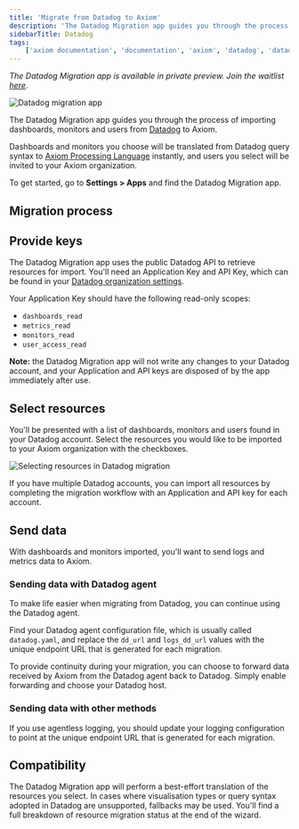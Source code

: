```yaml
---
title: 'Migrate from Datadog to Axiom'
description: 'The Datadog Migration app guides you through the process of importing dashboards, monitors and users from Datadog to Axiom.'
sidebarTitle: Datadog
tags:
    ['axiom documentation', 'documentation', 'axiom', 'datadog', 'datadog migration']
---
```


_The Datadog Migration app is available in private preview. Join the waitlist [here](https://axiom.co/migrations/datadog)_.

<Frame caption="Datadog migration app">
  <img src="/doc-assets/shots/datadog-migration-app.png" alt="Datadog migration app" />
</Frame>

The Datadog Migration app guides you through the process of importing dashboards, monitors and users from [Datadog](https://www.datadoghq.com/) to Axiom.

Dashboards and monitors you choose will be translated from Datadog query syntax to [Axiom Processing Language](/apl/introduction) instantly, and users you select will be invited to your Axiom organization.

To get started, go to **Settings > Apps** and find the Datadog Migration app.

## Migration process

## Provide keys

The Datadog Migration app uses the public Datadog API to retrieve resources for import. You'll need an Application Key and API Key, which can be found in your [Datadog organization settings](https://app.datadoghq.com/organization-settings/api-keys).

Your Application Key should have the following read-only scopes:

- `dashboards_read`
- `metrics_read`
- `monitors_read`
- `user_access_read`

**Note:** the Datadog Migration app will not write any changes to your Datadog account, and your Application and API keys are disposed of by the app immediately after use.

## Select resources

You'll be presented with a list of dashboards, monitors and users found in your Datadog account. Select the resources you would like to be imported to your Axiom organization with the checkboxes.

<Frame caption="Selecting resources in Datadog migration">
  <img src="/doc-assets/shots/datadog-migration-resources.png" alt="Selecting resources in Datadog migration" />
</Frame>

If you have multiple Datadog accounts, you can import all resources by completing the migration workflow with an Application and API key for each account.

## Send data

With dashboards and monitors imported, you'll want to send logs and metrics data to Axiom.

### Sending data with Datadog agent

To make life easier when migrating from Datadog, you can continue using the Datadog agent.

Find your Datadog agent configuration file, which is usually called `datadog.yaml`, and replace the `dd_url` and `logs_dd_url` values with the unique endpoint URL that is generated for each migration.

To provide continuity during your migration, you can choose to forward data received by Axiom from the Datadog agent back to Datadog. Simply enable forwarding and choose your Datadog host.

### Sending data with other methods

If you use agentless logging, you should update your logging configuration to point at the unique endpoint URL that is generated for each migration.

## Compatibility

The Datadog Migration app will perform a best-effort translation of the resources you select. In cases where visualisation types or query syntax adopted in Datadog are unsupported, fallbacks may be used. You'll find a full breakdown of resource migration status at the end of the wizard.
